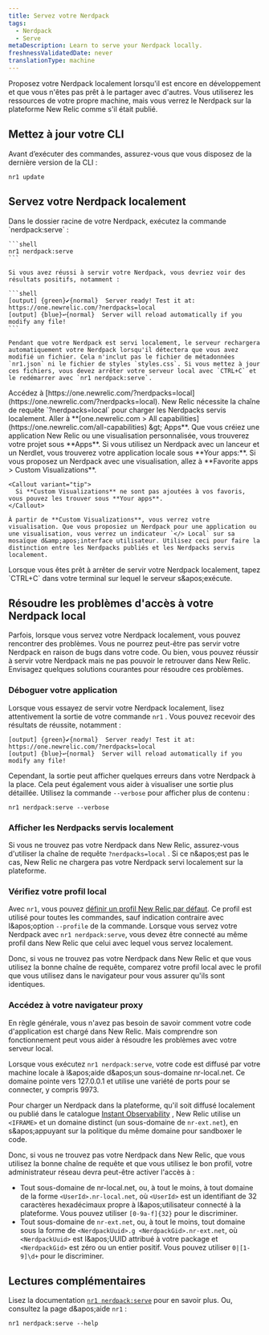 ```yaml
---
title: Servez votre Nerdpack
tags:
  - Nerdpack
  - Serve
metaDescription: Learn to serve your Nerdpack locally.
freshnessValidatedDate: never
translationType: machine
---
```


Proposez votre Nerdpack localement lorsqu'il est encore en développement et que vous n'êtes pas prêt à le partager avec d'autres. Vous utiliserez les ressources de votre propre machine, mais vous verrez le Nerdpack sur la plateforme New Relic comme s'il était publié.

## Mettez à jour votre CLI

Avant d’exécuter des commandes, assurez-vous que vous disposez de la dernière version de la CLI :

```shell
nr1 update
```

## Servez votre Nerdpack localement

<Steps>
  <Step>
    Dans le dossier racine de votre Nerdpack, exécutez la commande `nerdpack:serve` :

    ```shell
    nr1 nerdpack:serve
    ```

    Si vous avez réussi à servir votre Nerdpack, vous devriez voir des résultats positifs, notamment :

    ```shell
    [output] {green}✔{normal}  Server ready! Test it at: https://one.newrelic.com/?nerdpacks=local
    [output] {blue}↩{normal}  Server will reload automatically if you modify any file!
    ```

    Pendant que votre Nerdpack est servi localement, le serveur rechargera automatiquement votre Nerdpack lorsqu'il détectera que vous avez modifié un fichier. Cela n'inclut pas le fichier de métadonnées `nr1.json` ni le fichier de styles `styles.css`. Si vous mettez à jour ces fichiers, vous devez arrêter votre serveur local avec `CTRL+C` et le redémarrer avec `nr1 nerdpack:serve`.
  </Step>

  <Step>
    Accédez à [https://one.newrelic.com/?nerdpacks=local](https://one.newrelic.com/?nerdpacks=local). New Relic nécessite la chaîne de requête `?nerdpacks=local` pour charger les Nerdpacks servis localement.
  </Step>

  <Step>
    Aller à <DNT>**[one.newrelic.com &gt; All capabilities](https://one.newrelic.com/all-capabilities) &amp;gt; Apps**</DNT>. Que vous créiez une application New Relic ou une visualisation personnalisée, vous trouverez votre projet sous <DNT>**Apps**</DNT>.
  </Step>

  <Step>
    Si vous utilisez un Nerdpack avec un lanceur et un Nerdlet, vous trouverez votre application locale sous <DNT>**Your apps:**</DNT>. Si vous proposez un Nerdpack avec une visualisation, allez à <DNT>**Favorite apps &gt; Custom Visualizations**</DNT>.

    <Callout variant="tip">
      Si **Custom Visualizations** ne sont pas ajoutées à vos favoris, vous pouvez les trouver sous **Your apps**.
    </Callout>

    À partir de **Custom Visualizations**, vous verrez votre visualisation. Que vous proposiez un Nerdpack pour une application ou une visualisation, vous verrez un indicateur `</> Local` sur sa mosaïque d&amp;apos;interface utilisateur. Utilisez ceci pour faire la distinction entre les Nerdpacks publiés et les Nerdpacks servis localement.
  </Step>

  <Step>
    Lorsque vous êtes prêt à arrêter de servir votre Nerdpack localement, tapez `CTRL+C` dans votre terminal sur lequel le serveur s&amp;apos;exécute.
  </Step>
</Steps>

## Résoudre les problèmes d'accès à votre Nerdpack local

Parfois, lorsque vous servez votre Nerdpack localement, vous pouvez rencontrer des problèmes. Vous ne pourrez peut-être pas servir votre Nerdpack en raison de bugs dans votre code. Ou bien, vous pouvez réussir à servir votre Nerdpack mais ne pas pouvoir le retrouver dans New Relic. Envisagez quelques solutions courantes pour résoudre ces problèmes.

### Déboguer votre application

Lorsque vous essayez de servir votre Nerdpack localement, lisez attentivement la sortie de votre commande `nr1` . Vous pouvez recevoir des résultats de réussite, notamment :

```shell
[output] {green}✔{normal}  Server ready! Test it at: https://one.newrelic.com/?nerdpacks=local
[output] {blue}↩{normal}  Server will reload automatically if you modify any file!
```

Cependant, la sortie peut afficher quelques erreurs dans votre Nerdpack à la place. Cela peut également vous aider à visualiser une sortie plus détaillée. Utilisez la commande `--verbose` pour afficher plus de contenu :

```shell
nr1 nerdpack:serve --verbose
```

### Afficher les Nerdpacks servis localement

Si vous ne trouvez pas votre Nerdpack dans New Relic, assurez-vous d'utiliser la chaîne de requête `?nerdpacks=local` . Si ce n&amp;apos;est pas le cas, New Relic ne chargera pas votre Nerdpack servi localement sur la plateforme.

### Vérifiez votre profil local

Avec `nr1`, vous pouvez [définir un profil New Relic par défaut](/docs/new-relic-solutions/build-nr-ui/nr1-cli/nr1-common/#nr1-profiles). Ce profil est utilisé pour toutes les commandes, sauf indication contraire avec l&amp;apos;option `--profile` de la commande. Lorsque vous servez votre Nerdpack avec `nr1 nerdpack:serve`, vous devez être connecté au même profil dans New Relic que celui avec lequel vous servez localement.

Donc, si vous ne trouvez pas votre Nerdpack dans New Relic et que vous utilisez la bonne chaîne de requête, comparez votre profil local avec le profil que vous utilisez dans le navigateur pour vous assurer qu'ils sont identiques.

### Accédez à votre navigateur proxy

En règle générale, vous n'avez pas besoin de savoir comment votre code d'application est chargé dans New Relic. Mais comprendre son fonctionnement peut vous aider à résoudre les problèmes avec votre serveur local.

Lorsque vous exécutez `nr1 nerdpack:serve`, votre code est diffusé par votre machine locale à l&amp;apos;aide d&amp;apos;un sous-domaine nr-local.net. Ce domaine pointe vers 127.0.0.1 et utilise une variété de ports pour se connecter, y compris 9973.

Pour charger un Nerdpack dans la plateforme, qu'il soit diffusé localement ou publié dans le catalogue [Instant Observability](https://newrelic.com/instant-observability) , New Relic utilise un `<IFRAME>` et un domaine distinct (un sous-domaine de `nr-ext.net`), en s&amp;apos;appuyant sur la politique du même domaine pour sandboxer le code.

Donc, si vous ne trouvez pas votre Nerdpack dans New Relic, que vous utilisez la bonne chaîne de requête et que vous utilisez le bon profil, votre administrateur réseau devra peut-être activer l'accès à :

* Tout sous-domaine de nr-local.net, ou, à tout le moins, à tout domaine de la forme `<UserId>.nr-local.net`, où `<UserId>` est un identifiant de 32 caractères hexadécimaux propre à l&amp;apos;utilisateur connecté à la plateforme. Vous pouvez utiliser `[0-9a-f]{32}` pour le discriminer.
* Tout sous-domaine de `nr-ext.net`, ou, à tout le moins, tout domaine sous la forme de `<NerdpackUuid>.g <NerdpackGid>.nr-ext.net`, où `<NerdpackUuid>` est l&amp;apos;UUID attribué à votre package et `<NerdpackGid>` est zéro ou un entier positif. Vous pouvez utiliser `0|[1-9]\d+` pour le discriminer.

## Lectures complémentaires

Lisez la documentation [`nr1 nerdpack:serve`](/docs/new-relic-solutions/build-nr-ui/nr1-cli/nr1-nerdpack/#nr1-nerdpackserve) pour en savoir plus. Ou, consultez la page d&amp;apos;aide `nr1` :

```shell
nr1 nerdpack:serve --help
```